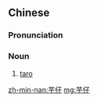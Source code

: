 ==Chinese==
{{zh-forms}}

===Pronunciation===
{{zh-pron
|c=wu6 zai2
|mn=ō͘-仔
|cat=n
}}

===Noun===
{{zh-noun}}

# [[taro]]

[[zh-min-nan:芋仔]]
[[mg:芋仔]]